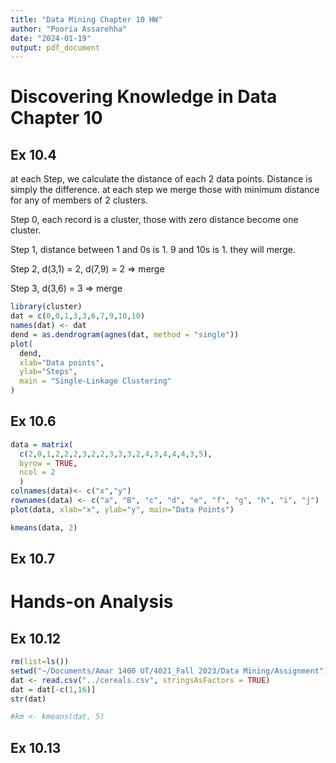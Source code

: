 ```yaml
---
title: "Data Mining Chapter 10 HW"
author: "Pooria Assarehha"
date: "2024-01-19"
output: pdf_document
---
```


# Discovering Knowledge in Data Chapter 10

## Ex 10.4

at each Step, we calculate the distance of each 2 data points. Distance is simply the difference. at each step we merge those with minimum distance for any of members of 2 clusters. 

Step 0, each record is a cluster, those with zero distance become one cluster.

Step 1, distance between 1 and 0s is 1. 9 and 10s is 1. they will merge.

Step 2, d(3,1) = 2, d(7,9) = 2 => merge

Step 3, d(3,6) = 3 => merge

```r
library(cluster)
dat = c(0,0,1,3,3,6,7,9,10,10)
names(dat) <- dat
dend = as.dendrogram(agnes(dat, method = "single"))
plot(
  dend,
  xlab="Data points",
  ylab="Steps",
  main = "Single-Linkage Clustering"
)
```

## Ex 10.6

```r
data = matrix(
  c(2,0,1,2,2,2,3,2,2,3,3,3,2,4,3,4,4,4,3,5),
  byrow = TRUE,
  ncol = 2
  )
colnames(data)<- c("x","y")
rownames(data) <- c("a", "B", "c", "d", "e", "f", "g", "h", "i", "j")
plot(data, xlab="x", ylab="y", main="Data Points")
```

$$
$$

```r
kmeans(data, 2)
```

## Ex 10.7



# Hands-on Analysis

## Ex 10.12

```r
rm(list=ls())
setwd("~/Documents/Amar 1400 UT/4021_Fall 2023/Data Mining/Assignment")
dat <- read.csv("../cereals.csv", stringsAsFactors = TRUE)
dat = dat[-c(1,16)]
str(dat)
```

```r
#km <- kmeans(dat, 5)
```

## Ex 10.13
